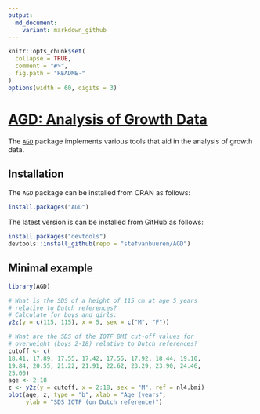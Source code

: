 ```yaml
---
output:
  md_document:
    variant: markdown_github
---
```


<!-- README.md is generated from README.Rmd. Please edit that file -->

```r
knitr::opts_chunk$set(
  collapse = TRUE,
  comment = "#>",
  fig.path = "README-"
)
options(width = 60, digits = 3)
```

# [AGD: Analysis of Growth Data](http://stefvanbuuren.github.io/AGD/)

The [`AGD`](https://cran.r-project.org/package=AGD) package
implements various tools that aid in the analysis of growth data.

## Installation

The `AGD` package can be installed from CRAN as follows:

```r
install.packages("AGD")
```

The latest version is can be installed from GitHub as follows: 

```r
install.packages("devtools")
devtools::install_github(repo = "stefvanbuuren/AGD")
```


## Minimal example

```r
library(AGD)

# What is the SDS of a height of 115 cm at age 5 years
# relative to Dutch references?
# Calculate for boys and girls:
y2z(y = c(115, 115), x = 5, sex = c("M", "F"))

# What are the SDS of the IOTF BMI cut-off values for 
# overweight (boys 2-18) relative to Dutch references?
cutoff <- c(
18.41, 17.89, 17.55, 17.42, 17.55, 17.92, 18.44, 19.10, 
19.84, 20.55, 21.22, 21.91, 22.62, 23.29, 23.90, 24.46,  
25.00)
age <- 2:18
z <- y2z(y = cutoff, x = 2:18, sex = "M", ref = nl4.bmi)
plot(age, z, type = "b", xlab = "Age (years", 
     ylab = "SDS IOTF (on Dutch reference)")
```

